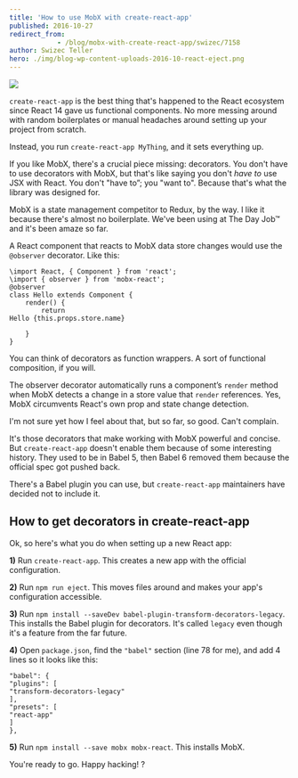 ```yaml
---
title: 'How to use MobX with create-react-app'
published: 2016-10-27
redirect_from: 
            - /blog/mobx-with-create-react-app/swizec/7158
author: Swizec Teller
hero: ./img/blog-wp-content-uploads-2016-10-react-eject.png
---
```

![](./img/blog-wp-content-uploads-2016-10-react-eject.png)



`create-react-app` is the best thing that's happened to the React ecosystem since React 14 gave us functional components. No more messing around with random boilerplates or manual headaches around setting up your project from scratch.



Instead, you run `create-react-app MyThing`, and it sets everything up.



If you like MobX, there's a crucial piece missing: decorators. You don't have to use decorators with MobX, but that's like saying you don't _have to_ use JSX with React. You don't "have to”; you "want to". Because that's what the library was designed for.



MobX is a state management competitor to Redux, by the way. I like it because there's almost no boilerplate. We've been using at The Day Job™ and it's been amaze so far.



A React component that reacts to MobX data store changes would use the `@observer` decorator. Like this:



```
\import React, { Component } from 'react';
\import { observer } from 'mobx-react';
@observer
class Hello extends Component {
    render() {
        return 
Hello {this.props.store.name}

    }
}
```



You can think of decorators as function wrappers. A sort of functional composition, if you will.



The observer decorator automatically runs a component’s `render` method when MobX detects a change in a store value that `render` references. Yes, MobX circumvents React's own prop and state change detection.



I'm not sure yet how I feel about that, but so far, so good. Can't complain.



It's those decorators that make working with MobX powerful and concise. But `create-react-app` doesn't enable them because of some interesting history. They used to be in Babel 5, then Babel 6 removed them because the official spec got pushed back.



There's a Babel plugin you can use, but `create-react-app` maintainers have decided not to include it.



## How to get decorators in create-react-app



Ok, so here's what you do when setting up a new React app:



**1)** Run `create-react-app`. This creates a new app with the official configuration.



**2)** Run `npm run eject`. This moves files around and makes your app's configuration accessible.



**3)** Run `npm install --saveDev babel-plugin-transform-decorators-legacy`. This installs the Babel plugin for decorators. It's called `legacy` even though it's a feature from the far future.



**4)** Open `package.json`, find the `"babel"` section (line 78 for me), and add 4 lines so it looks like this:



```
"babel": {
"plugins": [
"transform-decorators-legacy"
],
"presets": [
"react-app"
]
},
```



**5)** Run `npm install --save mobx mobx-react`. This installs MobX.



You're ready to go. Happy hacking! ?